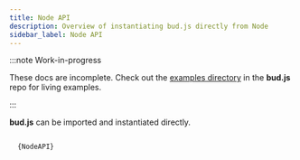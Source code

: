 ```yaml
---
title: Node API
description: Overview of instantiating bud.js directly from Node
sidebar_label: Node API
---
```



:::note Work-in-progress

These docs are incomplete. Check out the [examples directory](https://github.com/roots/bud/tree/main/examples) in the **bud.js** repo for living examples.

:::

**bud.js** can be imported and instantiated directly.

<Code language="typescript" title="examples/node-api/01-simple.js">
  {NodeAPI}
</Code>
